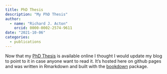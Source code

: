 ```yaml
---
title: PhD Thesis
description: "My PhD Thesis"
author: 
  - name: "Richard J. Acton"
    orcid: 0000-0002-2574-9611
date: "2021-10-06"
categories:
  - publications
---
```


Now that my [PhD Thesis](https://richardjacton.github.io/thesis/) is available online I thought I would update my blog to point to it in case anyone want to read it.
It's hosted here on github pages and was written in Rmarkdown and built with the [bookdown](https://pkgs.rstudio.com/bookdown/) package.

